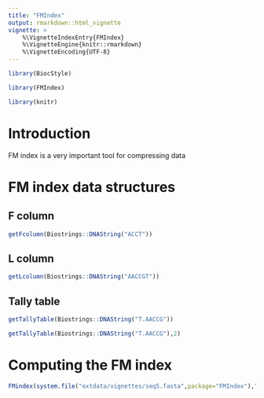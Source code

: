 ```yaml
---
title: "FMIndex"
output: rmarkdown::html_vignette
vignette: >
    %\VignetteIndexEntry{FMIndex}
    %\VignetteEngine{knitr::rmarkdown}
    %\VignetteEncoding{UTF-8}
---
```


```r
library(BiocStyle)
```

```r
library(FMIndex)
```

```r
library(knitr)
```

# Introduction

FM index is a very important tool for compressing data

# FM index data structures

## F column

```r
getFcolumn(Biostrings::DNAString("ACCT"))
```

## L column

```r
getLcolumn(Biostrings::DNAString("AACCGT"))
```

## Tally table

```r
getTallyTable(Biostrings::DNAString("T.AACCG"))
```

```r
getTallyTable(Biostrings::DNAString("T.AACCG"),2)
```

# Computing the FM index

```r
FMindex(system.file("extdata/vignettes/seq5.fasta",package="FMIndex"),"")
```
